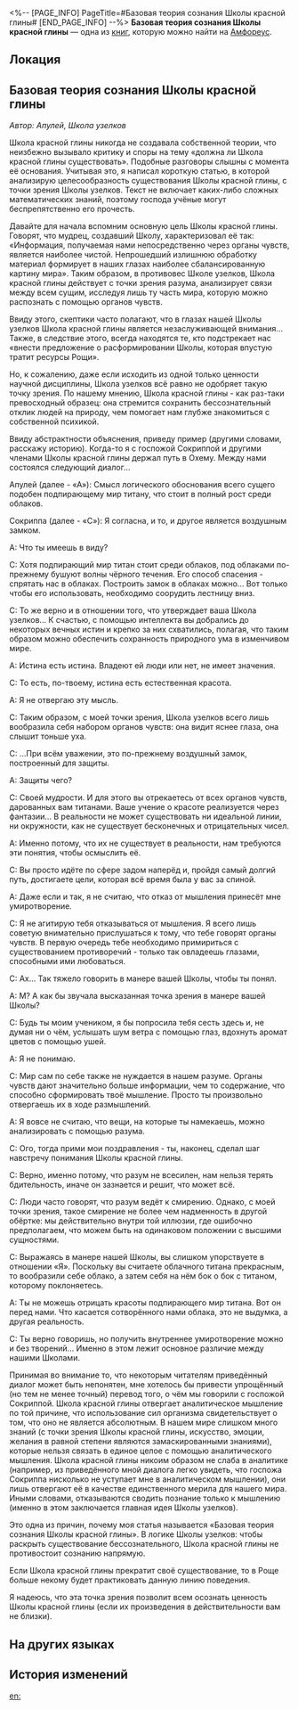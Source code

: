 <%-- [PAGE_INFO]
PageTitle=#Базовая теория сознания Школы красной глины#
[END_PAGE_INFO] --%>
{{Дополнить}}
{{Книга Инфобокс
|id           = 494
|partIds      = 190807
|Название     = 
|Изображение  = Предмет Книга Амфореус 2.png
|Мир          = Амфореус
|Томов        = 1
|Автор        = <!--нужно добавить-->
|Описание     = Сочинение мудреца Школы узелков, отстаивающего экзистенциальную значимость Школы красной глины. Серьёзный философский труд.
|Том1         = {{tx}}
|Источник1    = {{tx|Отсутствует источник}}
|Персонажи    = 
|Фракции      = 
}}
'''Базовая теория сознания Школы красной глины''' — одна из [[Книги|книг]], которую можно найти на [[Амфореус]].

==Локация==
{{Отметка карты|<!--название карты-->|<!--id отметки-->}}

==Базовая теория сознания Школы красной глины==
''Автор: Апулей, Школа узелков''

Школа красной глины никогда не создавала собственной теории, что неизбежно вызывало критику и споры на тему «должна ли Школа красной глины существовать». Подобные разговоры слышны с момента её основания. Учитывая это, я написал короткую статью, в которой анализирую целесообразность существования Школы красной глины, с точки зрения Школы узелков. Текст не включает каких-либо сложных математических знаний, поэтому господа учёные могут беспрепятственно его прочесть.

Давайте для начала вспомним основную цель Школы красной глины. Говорят, что мудрец, создавший Школу, характеризовал её так: «Информация, получаемая нами непосредственно через органы чувств, является наиболее чистой. Непрошедший излишнюю обработку материал формирует в наших глазах наиболее сбалансированную картину мира». Таким образом, в противовес Школе узелков, Школа красной глины действует с точки зрения разума, анализирует связи между всем сущим, исследуя лишь ту часть мира, которую можно распознать с помощью органов чувств.

Ввиду этого, скептики часто полагают, что в глазах нашей Школы узелков Школа красной глины является незаслуживающей внимания... Также, в следствие этого, всегда находятся те, кто подстрекает нас «внести предложение о расформировании Школы, которая впустую тратит ресурсы Рощи».

Но, к сожалению, даже если исходить из одной только ценности научной дисциплины, Школа узелков всё равно не одобряет такую точку зрения. По нашему мнению, Школа красной глины - как раз-таки превосходный образец: она стремится сохранить бессознательный отклик людей на природу, чем помогает нам глубже знакомиться с собственной психикой.

Ввиду абстрактности объяснения, приведу пример (другими словами, расскажу историю). Когда-то я с госпожой Сокриппой и другими членами Школы красной глины держал путь в Охему. Между нами состоялся следующий диалог...

Апулей (далее - «А»): Смысл логического обоснования всего сущего подобен подпирающему мир титану, что стоит в полный рост среди облаков.

Сокриппа (далее - «С»): Я согласна, и то, и другое является воздушным замком.

А: Что ты имеешь в виду?

С: Хотя подпирающий мир титан стоит среди облаков, под облаками по-прежнему бушуют волны чёрного течения. Его способ спасения - спрятать нас в облаках. Построить замок в облаках можно... Вот только чтобы его использовать, необходимо соорудить лестницу вниз.

С: То же верно и в отношении того, что утверждает ваша Школа узелков... К счастью, с помощью интеллекта вы добрались до некоторых вечных истин и крепко за них схватились, полагая, что таким образом можно обеспечить сохранность природного ума в изменчивом мире.

А: Истина есть истина. Владеют ей люди или нет, не имеет значения.

С: То есть, по-твоему, истина есть естественная красота.

А: Я не отвергаю эту мысль.

С: Таким образом, с моей точки зрения, Школа узелков всего лишь вообразила себя набором органов чувств: она видит яснее глаза, она слышит тоньше уха.

С: ...При всём уважении, это по-прежнему воздушный замок, построенный для защиты.

А: Защиты чего?

С: Своей мудрости. И для этого вы отрекаетесь от всех органов чувств, дарованных вам титанами. Ваше учение о красоте реализуется через фантазии... В реальности не может существовать ни идеальной линии, ни окружности, как не существует бесконечных и отрицательных чисел.

А: Именно потому, что их не существует в реальности, нам требуются эти понятия, чтобы осмыслить её.

С: Вы просто идёте по сфере задом наперёд и, пройдя самый долгий путь, достигаете цели, которая всё время была у вас за спиной.

А: Даже если и так, я не считаю, что отказ от мышления принесёт мне умиротворение.

С: Я не агитирую тебя отказываться от мышления. Я всего лишь советую внимательно прислушаться к тому, что тебе говорят органы чувств. В первую очередь тебе необходимо примириться с существованием противоречий - только так овладеешь глазами, способными ими любоваться.

С: Ах... Так тяжело говорить в манере вашей Школы, чтобы ты понял.

А: М? А как бы звучала высказанная точка зрения в манере вашей Школы?

С: Будь ты моим учеником, я бы попросила тебя сесть здесь и, не думая ни о чём, услышать шум ветра с помощью глаз, вдохнуть аромат цветов с помощью ушей.

А: Я не понимаю.

С: Мир сам по себе также не нуждается в нашем разуме. Органы чувств дают значительно больше информации, чем то содержание, что способно сформировать твоё мышление. Просто ты произвольно отвергаешь их в ходе размышлений.

А: Я вовсе не считаю, что вещи, на которые ты намекаешь, можно анализировать с помощью разума.

С: Ого, тогда прими мои поздравления - ты, наконец, сделал шаг навстречу понимания Школы красной глины.

С: Верно, именно потому, что разум не всесилен, нам нельзя терять бдительность, иначе он зазнается и решит, что может всё.

С: Люди часто говорят, что разум ведёт к смирению. Однако, с моей точки зрения, такое смирение не более чем надменность в другой обёртке: мы действительно внутри той иллюзии, где ошибочно предполагаем, что можем быть на одинаковом положении с высшими сущностями.

С: Выражаясь в манере нашей Школы, вы слишком упорствуете в отношении «Я». Поскольку вы считаете облачного титана прекрасным, то вообразили себе облако, а затем себя на нём бок о бок с титаном, которому поклоняетесь.

А: Ты не можешь отрицать красоты подпирающего мир титана. Вот он перед нами. Что касается сотворённого нами облака, это не выдумка, а другая реальность.

С: Ты верно говоришь, но получить внутреннее умиротворение можно и без творений... Именно в этом лежит основное различие между нашими Школами.

Принимая во внимание то, что некоторым читателям приведённый диалог может быть непонятен, мне хотелось бы привести упрощённый (но тем не менее точный) перевод того, о чём мы говорили с госпожой Сокриппой. Школа красной глины отвергает аналитическое мышление по той причине, что использование сил организма свидетельствует о том, что оно не является абсолютным. В нашем мире слишком много знаний (с точки зрения Школы красной глины, искусство, эмоции, желания в равной степени являются замаскированными знаниями), которые нельзя связать в единое целое с помощью аналитического мышления. Школа красной глины никоим образом не слаба в аналитике (например, из приведённого мной диалога легко увидеть, что госпожа Сокриппа нисколько не уступает мне в аналитическом мышлении), они лишь отвергают её в качестве единственного мерила для нашего мира. Иными словами, отказываются сводить познание только к мышлению (именно в этом заключается главная идея Школы узелков).

Это одна из причин, почему моя статья называется «Базовая теория сознания Школы красной глины». В логике Школы узелков: чтобы раскрыть существование бессознательного, Школа красной глины не противостоит сознанию напрямую.

Если Школа красной глины прекратит своё существование, то в Роще больше некому будет практиковать данную линию поведения.

Я надеюсь, что эта точка зрения позволит всем осознать ценность Школы красной глины (если их произведения в действительности вам не близки).

==На других языках==
{{На других языках
|en   = Foundations of Erythrokeramism's Theory of Consciousness
|zhs  = 赤陶学派的意识论基础
|zht  = 赤陶學派的意識論基礎
|ja   = 赤陶学派の意識論基礎
|ko   = 에리트로케라모스 학파의 의식론 기초
|es   = Fundamentos de la teoría de la consciencia de la Escuela de Terracota
|fr   = Fondements de la théorie de la conscience de l'Érythrocéramisme
|ru   = Базовая теория сознания Школы красной глины
|th   = พื้นฐานทฤษฎีการรับรู้ ของสำนักภาชนะจิต
|vi   = Cơ Sở Ý Thức Luận Của Học Phái Gốm Đỏ
|de   = Die Grundlagen der Bewusstseinstheorie des Erythrokeramismus
|id   = Dasar Teori Kesadaran Sekolah Terakota
|pt   = Fundamentos da Teoria da Consciência do Eritroqueramismo
}}

==История изменений==
{{История изменений|3.5}}

[[en:]]